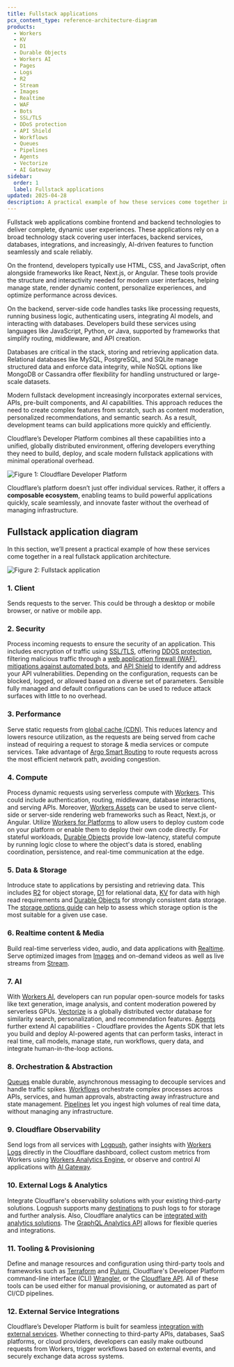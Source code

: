 ```yaml
---
title: Fullstack applications
pcx_content_type: reference-architecture-diagram
products:
  - Workers
  - KV
  - D1
  - Durable Objects
  - Workers AI
  - Pages
  - Logs
  - R2
  - Stream
  - Images
  - Realtime
  - WAF
  - Bots
  - SSL/TLS
  - DDoS protection
  - API Shield
  - Workflows
  - Queues
  - Pipelines
  - Agents
  - Vectorize
  - AI Gateway
sidebar:
  order: 1
  label: Fullstack applications
updated: 2025-04-28
description: A practical example of how these services come together in a real fullstack application architecture.
---
```


Fullstack web applications combine frontend and backend technologies to deliver complete, dynamic user experiences. These applications rely on a broad technology stack covering user interfaces, backend services, databases, integrations, and increasingly, AI-driven features to function seamlessly and scale reliably.

On the frontend, developers typically use HTML, CSS, and JavaScript, often alongside frameworks like React, Next.js, or Angular. These tools provide the structure and interactivity needed for modern user interfaces, helping manage state, render dynamic content, personalize experiences, and optimize performance across devices.

On the backend, server-side code handles tasks like processing requests, running business logic, authenticating users, integrating AI models, and interacting with databases. Developers build these services using languages like JavaScript, Python, or Java, supported by frameworks that simplify routing, middleware, and API creation.

Databases are critical in the stack, storing and retrieving application data. Relational databases like MySQL, PostgreSQL, and SQLite manage structured data and enforce data integrity, while NoSQL options like MongoDB or Cassandra offer flexibility for handling unstructured or large-scale datasets.

Modern fullstack development increasingly incorporates external services, APIs, pre-built components, and AI capabilities. This approach reduces the need to create complex features from scratch, such as content moderation, personalized recommendations, and semantic search. As a result, development teams can build applications more quickly and efficiently.

Cloudflare’s Developer Platform combines all these capabilities into a unified, globally distributed environment, offering developers everything they need to build, deploy, and scale modern fullstack applications with minimal operational overhead.

![Figure 1: Cloudflare Developer Platform](~/assets/images/reference-architecture/fullstack-app/developer-platform.svg "Figure 1: Cloudflare Developer Platform")

Cloudflare’s platform doesn’t just offer individual services. Rather, it offers a **composable ecosystem**, enabling teams to build powerful applications quickly, scale seamlessly, and innovate faster without the overhead of managing infrastructure.

## Fullstack application diagram

In this section, we’ll present a practical example of how these services come together in a real fullstack application architecture.

![Figure 2: Fullstack application](~/assets/images/reference-architecture/fullstack-app/fullstack-app-base.svg "Figure 2: Fullstack application")

### 1. Client

Sends requests to the server. This could be through a desktop or mobile browser, or native or mobile app.

### 2. Security

Process incoming requests to ensure the security of an application. This includes encryption of traffic using [SSL/TLS](/ssl/), offering [DDOS protection](/ddos-protection/), filtering malicious traffic through a [web application firewall (WAF)](/waf/), [mitigations against automated bots](/bots/), and [API Shield](/api-shield/) to identify and address your API vulnerabilities. Depending on the configuration, requests can be blocked, logged, or allowed based on a diverse set of parameters. Sensible fully managed and default configurations can be used to reduce attack surfaces with little to no overhead.

### 3. Performance

Serve static requests from [global cache (CDN)](/cache/). This reduces latency and lowers resource utilization, as the requests are being served from cache instead of requiring a request to storage & media services or compute services. Take advantage of [Argo Smart Routing](/argo-smart-routing/) to route requests across the most efficient network path, avoiding congestion.

### 4. Compute

Process dynamic requests using serverless compute with [Workers](/workers/). This could include authentication, routing, middleware, database interactions, and serving APIs. Moreover, [Workers Assets](/workers/static-assets/) can be used to serve client-side or server-side rendering web frameworks such as React, Next.js, or Angular. Utilize [Workers for Platforms](/cloudflare-for-platforms/workers-for-platforms/) to allow users to deploy custom code on your platform or enable them to deploy their own code directly. For stateful workloads, [Durable Objects](/durable-objects/) provide low-latency, stateful compute by running logic close to where the object's data is stored, enabling coordination, persistence, and real-time communication at the edge.

### 5. Data & Storage

Introduce state to applications by persisting and retrieving data. This includes [R2](/r2/) for object storage, [D1](/d1/) for relational data, [KV](/kv/) for data with high read requirements and [Durable Objects](/durable-objects/) for strongly consistent data storage. The [storage options guide](/workers/platform/storage-options/) can help to assess which storage option is the most suitable for a given use case.

### 6. Realtime content & Media

Build real-time serverless video, audio, and data applications with [Realtime](/realtime/). Serve optimized images from [Images](/images/) and on-demand videos as well as live streams from [Stream](/stream/).

### 7. AI

With [Workers AI](/workers-ai/), developers can run popular open-source models for tasks like text generation, image analysis, and content moderation powered by serverless GPUs. [Vectorize](/vectorize/) is a globally distributed vector database for similarity search, personalization, and recommendation features. [Agents](/agents/) further extend AI capabilities - Cloudflare provides the Agents SDK that lets you build and deploy AI-powered agents that can perform tasks, interact in real time, call models, manage state, run workflows, query data, and integrate human-in-the-loop actions.

### 8. Orchestration & Abstraction

[Queues](/queues/) enable durable, asynchronous messaging to decouple services and handle traffic spikes. [Workflows](/workflows/) orchestrate complex processes across APIs, services, and human approvals, abstracting away infrastructure and state management. [Pipelines](/pipelines/) let you ingest high volumes of real time data, without managing any infrastructure.

### 9. Cloudflare Observability

Send logs from all services with [Logpush](/logs/logpush/), gather insights with [Workers Logs](/workers/observability/logs/) directly in the Cloudflare dashboard, collect custom metrics from Workers using [Workers Analytics Engine](/analytics/analytics-engine/), or observe and control AI applications with [AI Gateway](/ai-gateway/).

### 10. External Logs & Analytics

Integrate Cloudflare's observability solutions with your existing third-party solutions. Logpush supports many [destinations](/logs/logpush/logpush-job/enable-destinations/) to push logs to for storage and further analysis. Also, Cloudflare analytics can be [integrated with analytics solutions](/analytics/analytics-integrations/). The [GraphQL Analytics API](/analytics/graphql-api/) allows for flexible queries and integrations.

### 11. Tooling & Provisioning

Define and manage resources and configuration using third-party tools and frameworks such as [Terraform](/terraform/) and [Pulumi](/pulumi/), Cloudflare's Developer Platform command-line interface (CLI) [Wrangler](/workers/wrangler/), or the [Cloudflare API](/api/). All of these tools can be used either for manual provisioning, or automated as part of CI/CD pipelines.

### 12. External Service Integrations

Cloudflare’s Developer Platform is built for seamless [integration with external services](/workers/configuration/integrations/). Whether connecting to third-party APIs, databases, SaaS platforms, or cloud providers, developers can easily make outbound requests from Workers, trigger workflows based on external events, and securely exchange data across systems.
